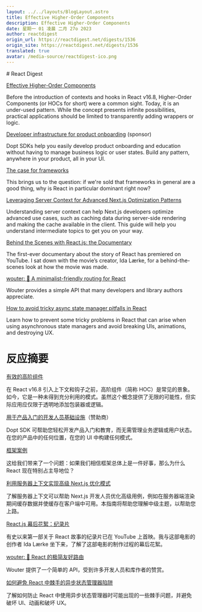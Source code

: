 ```yaml
---
layout: ../../layouts/BlogLayout.astro
title: Effective Higher-Order Components
description: Effective Higher-Order Components
date: 星期一 01 凌晨 二月 27o 2023
author: reactdigest
origin_url: https://reactdigest.net/digests/1536
origin_site: https://reactdigest.net/digests/1536
translated: true
avatar: /media-source/reactdigest-ico.png
---
```



<Reference client:only="react" title="Effective Higher-Order Components" url="https://reactdigest.net/digests/1536" />

<Detail client:only="react">
	# React Digest

[Effective Higher-Order Components](https://reactdigest.net/link/14741/a24eb3ef-556d-456e-a6a4-25de0a1cd63b/email)

Before the introduction of contexts and hooks in React v16.8, Higher-Order Components (or HOCs for short) were a common sight. Today, it is an under-used pattern. While the concept presents infinite possibilities, practical applications should be limited to transparently adding wrappers or logic.

[Developer infrastructure for product onboarding](https://reactdigest.net/link/14742/a24eb3ef-556d-456e-a6a4-25de0a1cd63b/email) (sponsor)

Dopt SDKs help you easily develop product onboarding and education without having to manage business logic or user states. Build any pattern, anywhere in your product, all in your UI.

[The case for frameworks](https://reactdigest.net/link/14743/a24eb3ef-556d-456e-a6a4-25de0a1cd63b/email)

This brings us to the question: if we're sold that frameworks in general are a good thing, why is React in particular dominant right now?

[Leveraging Server Context for Advanced Next.js Optimization Patterns](https://reactdigest.net/link/14744/a24eb3ef-556d-456e-a6a4-25de0a1cd63b/email)

Understanding server context can help Next.js developers optimize advanced use cases, such as caching data during server-side rendering and making the cache available in the client. This guide will help you understand intermediate topics to get you on your way.

[Behind the Scenes with React.js: the Documentary](https://reactdigest.net/link/14745/a24eb3ef-556d-456e-a6a4-25de0a1cd63b/email)

The first-ever documentary about the story of React has premiered on YouTube. I sat down with the movie’s creator, Ida Lærke, for a behind-the-scenes look at how the movie was made.

[wouter: 🥢 A minimalist-friendly routing for React](https://reactdigest.net/link/14746/a24eb3ef-556d-456e-a6a4-25de0a1cd63b/email)

Wouter provides a simple API that many developers and library authors appreciate.

[How to avoid tricky async state manager pitfalls in React](https://reactdigest.net/link/14747/a24eb3ef-556d-456e-a6a4-25de0a1cd63b/email)

Learn how to prevent some tricky problems in React that can arise when using asynchronous state managers and avoid breaking UIs, animations, and destroying UX.


</Detail>

# 反应摘要

[有效的高阶组件](https://reactdigest.net/link/14741/a24eb3ef-556d-456e-a6a4-25de0a1cd63b/email)

在 React v16.8 引入上下文和钩子之前，高阶组件（简称 HOC）是常见的景象。如今，它是一种未得到充分利用的模式。虽然这个概念提供了无限的可能性，但实际应用应仅限于透明地添加包装器或逻辑。

[用于产品入门的开发人员基础设施](https://reactdigest.net/link/14742/a24eb3ef-556d-456e-a6a4-25de0a1cd63b/email)（赞助商）

Dopt SDK 可帮助您轻松开发产品入门和教育，而无需管理业务逻辑或用户状态。在您的产品中的任何位置，在您的 UI 中构建任何模式。

[框架案例](https://reactdigest.net/link/14743/a24eb3ef-556d-456e-a6a4-25de0a1cd63b/email)

这给我们带来了一个问题：如果我们相信框架总体上是一件好事，那么为什么 React 现在特别占主导地位？

[利用服务器上下文实现高级 Next.js 优化模式](https://reactdigest.net/link/14744/a24eb3ef-556d-456e-a6a4-25de0a1cd63b/email)

了解服务器上下文可以帮助 Next.js 开发人员优化高级用例，例如在服务器端渲染期间缓存数据并使缓存在客户端中可用。本指南将帮助您理解中级主题，以帮助您上路。

[React.js 幕后花絮：纪录片](https://reactdigest.net/link/14745/a24eb3ef-556d-456e-a6a4-25de0a1cd63b/email)

有史以来第一部关于 React 故事的纪录片已在 YouTube 上首映。我与这部电影的创作者 Ida Lærke 坐下来，了解了这部电影的制作过程的幕后花絮。

[wouter: 🥢 React 的极简友好路由](https://reactdigest.net/link/14746/a24eb3ef-556d-456e-a6a4-25de0a1cd63b/email)

Wouter 提供了一个简单的 API，受到许多开发人员和库作者的赞赏。

[如何避免 React 中棘手的异步状态管理器陷阱](https://reactdigest.net/link/14747/a24eb3ef-556d-456e-a6a4-25de0a1cd63b/email)

了解如何防止 React 中使用异步状态管理器时可能出现的一些棘手问题，并避免破坏 UI、动画和破坏 UX。


